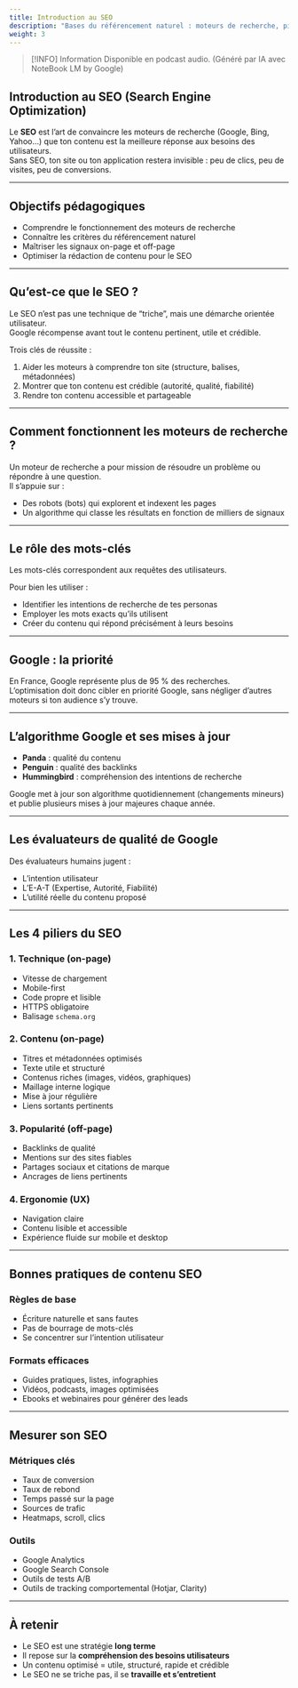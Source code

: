 ```yaml
---
title: Introduction au SEO
description: "Bases du référencement naturel : moteurs de recherche, piliers et bonnes pratiques."
weight: 3
---
```



> [!INFO] Information
> Disponible en podcast audio. (Généré par IA avec NoteBook LM by Google)

<SrtPlayer
  client:only="react"
  audioSrc="/podcasts/marketing/seo.m4a"
  srtUrl="/podcasts/marketing/seo.srt"
/>

## Introduction au SEO (Search Engine Optimization)

Le **SEO** est l’art de convaincre les moteurs de recherche (Google, Bing, Yahoo…) que ton contenu est la meilleure réponse aux besoins des utilisateurs.  
Sans SEO, ton site ou ton application restera invisible : peu de clics, peu de visites, peu de conversions.

---

## Objectifs pédagogiques

- Comprendre le fonctionnement des moteurs de recherche
- Connaître les critères du référencement naturel
- Maîtriser les signaux on-page et off-page
- Optimiser la rédaction de contenu pour le SEO

---

## Qu’est-ce que le SEO ?

Le SEO n’est pas une technique de “triche”, mais une démarche orientée utilisateur.  
Google récompense avant tout le contenu pertinent, utile et crédible.

Trois clés de réussite :

1. Aider les moteurs à comprendre ton site (structure, balises, métadonnées)
2. Montrer que ton contenu est crédible (autorité, qualité, fiabilité)
3. Rendre ton contenu accessible et partageable

---

## Comment fonctionnent les moteurs de recherche ?

Un moteur de recherche a pour mission de résoudre un problème ou répondre à une question.  
Il s’appuie sur :

- Des robots (bots) qui explorent et indexent les pages
- Un algorithme qui classe les résultats en fonction de milliers de signaux

---

## Le rôle des mots-clés

Les mots-clés correspondent aux requêtes des utilisateurs.

Pour bien les utiliser :

- Identifier les intentions de recherche de tes personas
- Employer les mots exacts qu’ils utilisent
- Créer du contenu qui répond précisément à leurs besoins

---

## Google : la priorité

En France, Google représente plus de 95 % des recherches.  
L’optimisation doit donc cibler en priorité Google, sans négliger d’autres moteurs si ton audience s’y trouve.

---

## L’algorithme Google et ses mises à jour

- **Panda** : qualité du contenu
- **Penguin** : qualité des backlinks
- **Hummingbird** : compréhension des intentions de recherche

Google met à jour son algorithme quotidiennement (changements mineurs) et publie plusieurs mises à jour majeures chaque année.

---

## Les évaluateurs de qualité de Google

Des évaluateurs humains jugent :

- L’intention utilisateur
- L’E-A-T (Expertise, Autorité, Fiabilité)
- L’utilité réelle du contenu proposé

---

## Les 4 piliers du SEO

### 1. Technique (on-page)

- Vitesse de chargement
- Mobile-first
- Code propre et lisible
- HTTPS obligatoire
- Balisage `schema.org`

### 2. Contenu (on-page)

- Titres et métadonnées optimisés
- Texte utile et structuré
- Contenus riches (images, vidéos, graphiques)
- Maillage interne logique
- Mise à jour régulière
- Liens sortants pertinents

### 3. Popularité (off-page)

- Backlinks de qualité
- Mentions sur des sites fiables
- Partages sociaux et citations de marque
- Ancrages de liens pertinents

### 4. Ergonomie (UX)

- Navigation claire
- Contenu lisible et accessible
- Expérience fluide sur mobile et desktop

---

## Bonnes pratiques de contenu SEO

### Règles de base

- Écriture naturelle et sans fautes
- Pas de bourrage de mots-clés
- Se concentrer sur l’intention utilisateur

### Formats efficaces

- Guides pratiques, listes, infographies
- Vidéos, podcasts, images optimisées
- Ebooks et webinaires pour générer des leads

---

## Mesurer son SEO

### Métriques clés

- Taux de conversion
- Taux de rebond
- Temps passé sur la page
- Sources de trafic
- Heatmaps, scroll, clics

### Outils

- Google Analytics
- Google Search Console
- Outils de tests A/B
- Outils de tracking comportemental (Hotjar, Clarity)

---

## À retenir

- Le SEO est une stratégie **long terme**
- Il repose sur la **compréhension des besoins utilisateurs**
- Un contenu optimisé = utile, structuré, rapide et crédible
- Le SEO ne se triche pas, il se **travaille et s’entretient**
